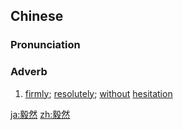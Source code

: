 ==Chinese==
{{zh-forms}}

===Pronunciation===
{{zh-pron
|m=yìrán
|c=ngai6 jin4
|mn=qz,xm:gē-liân/tw:gī-jiân/zz:gē-jiân
|cat=adv
}}

===Adverb===
{{zh-adv}}

# [[firmly]]; [[resolutely]]; [[without]] [[hesitation]]

[[ja:毅然]]
[[zh:毅然]]